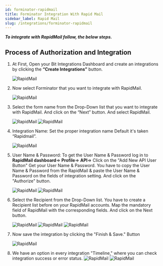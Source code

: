 ```yaml
---
id: forminator-rapidmail
title: Forminator Integration With Rapid Mail
sidebar_label: Rapid Mail
slug: /integrations/forminator-rapidmail
---
```



**_To integrate with RapidMail follow, the below steps._**

## Process of Authorization and Integration

1. At First, Open your Bit Integrations Dashboard and create an integrations by clicking the **“Create Integrations”** button.

   <Image src="rapidmail/_create-integration" alt="RapidMail" w="1020" h="350" />

2. Now select Forminator that you want to integrate with RapidMail.

   <Image
     src="rapidmail/_select-contact-form-7"
     alt="RapidMail"
     w="1020"
     h="350"
   />

3. Select the form name from the Drop-Down list that you want to integrate with RapidMail. And click on the “Next” button. And select RapidMail.

   <Image src="rapidmail/_forminator" alt="RapidMail" w="1020" h="350" />
   <Image src="rapidmail/_select-rapidmail" alt="RapidMail" w="1020" h="350" />

4. Integration Name: Set the proper integration name Default it's taken “Rapidmail”.

   <Image src="rapidmail/_integration-name" alt="RapidMail" w="1020" h="350" />

5. User Name & Password: To get the User Name & Password log in to **RapidMail dashboard**=> **Profile**=> **API**=> Click on the "Add New API User Button" Get your User Name & Password. You have to copy the User Name & Password from the RapidMail & paste the User Name & Password on the fields of integration setting. And click on the "Authorize" button.

   <Image
     src="rapidmail/_rapidmail-api-dashbord"
     alt="RapidMail"
     w="1020"
     h="350"
   />
   <Image src="rapidmail/_authorize" alt="RapidMail" w="1020" h="350" />

6. Select the Recipient from the Drop-Down list. You have to create a Recipient list before on your RapidMail accounts. Map the mandatory field of RapidMail with the corresponding fields. And click on the Next button.

   <Image src="rapidmail/_recipient-list" alt="RapidMail" w="1020" h="350" />
   <Image src="rapidmail/_field-mapping" alt="RapidMail" w="1020" h="350" />
   <Image src="rapidmail/_next" alt="RapidMail" w="1020" h="350" />

7. Now save the integration by clicking the "Finish & Save." Button

   <Image src="rapidmail/_finish-and-save" alt="RapidMail" w="1020" h="350" />

8. We have an option in every integration "Timeline," where you can check integration success or error status.
   <Image
     src="rapidmail/_integrations-dashbord"
     alt="RapidMail"
     w="1020"
     h="350"
   />
   <Image src="rapidmail/_timeline" alt="RapidMail" w="1020" h="350" />